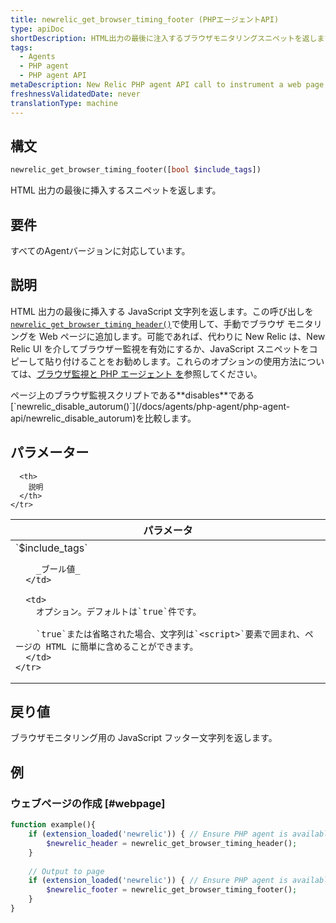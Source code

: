 ```yaml
---
title: newrelic_get_browser_timing_footer (PHPエージェントAPI)
type: apiDoc
shortDescription: HTML出力の最後に注入するブラウザモニタリングスニペットを返します。
tags:
  - Agents
  - PHP agent
  - PHP agent API
metaDescription: New Relic PHP agent API call to instrument a web page with browser monitoring. Pair with newrelic_get_browser_timing_header.
freshnessValidatedDate: never
translationType: machine
---
```


## 構文

```php
newrelic_get_browser_timing_footer([bool $include_tags])
```

HTML 出力の最後に挿入する<InlinePopover type="browser"/>スニペットを返します。

## 要件

すべてのAgentバージョンに対応しています。

## 説明

HTML 出力の最後に挿入する JavaScript 文字列を返します。この呼び出しを[`newrelic_get_browser_timing_header()`](/docs/agents/php-agent/php-agent-api/newrelic_get_browser_timing_header)で使用して、手動でブラウザ モニタリングを Web ページに追加します。可能であれば、代わりに New Relic は、New Relic UI を介してブラウザー監視を有効にするか、JavaScript スニペットをコピーして貼り付けることをお勧めします。これらのオプションの使用方法については、[ブラウザ監視と PHP エージェント を](/docs/agents/php-agent/features/page-load-timing-php)参照してください。

<Callout variant="tip">
  ページ上のブラウザ監視スクリプトである<DNT>**disables**</DNT>である[`newrelic_disable_autorum()`](/docs/agents/php-agent/php-agent-api/newrelic_disable_autorum)を比較します。
</Callout>

## パラメーター

<table>
  <thead>
    <tr>
      <th width="25%">
        パラメータ
      </th>

      <th>
        説明
      </th>
    </tr>
  </thead>

  <tbody>
    <tr>
      <td>
        `$include_tags`

        _ブール値_
      </td>

      <td>
        オプション。デフォルトは`true`件です。

        `true`または省略された場合、文字列は`<script>`要素で囲まれ、ページの HTML に簡単に含めることができます。
      </td>
    </tr>
  </tbody>
</table>

## 戻り値

ブラウザモニタリング用の JavaScript フッター文字列を返します。

## 例

### ウェブページの作成 [#webpage]

```php
function example(){
    if (extension_loaded('newrelic')) { // Ensure PHP agent is available
        $newrelic_header = newrelic_get_browser_timing_header();
    }
    
    // Output to page
    if (extension_loaded('newrelic')) { // Ensure PHP agent is available
        $newrelic_footer = newrelic_get_browser_timing_footer();
    }
}
```
